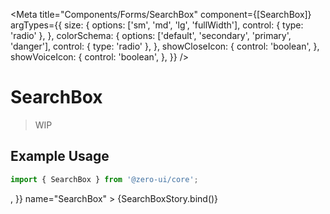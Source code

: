 
<Meta
  title="Components/Forms/SearchBox"
  component={[SearchBox]}
  argTypes={{
    size: {
      options: ['sm', 'md', 'lg', 'fullWidth'],
      control: { type: 'radio' },
    },
    colorSchema: {
      options: ['default', 'secondary', 'primary', 'danger'],
      control: { type: 'radio' },
    },
    showCloseIcon: {
      control: 'boolean',
    },
    showVoiceIcon: {
      control: 'boolean',
    },
  }}
/>


# SearchBox

> WIP

## Example Usage

```jsx
import { SearchBox } from '@zero-ui/core';
```

<Canvas columns={2} withSource="close">
  <Story
    args={{
      defaultValue: '',
      placeholder: 'placeholder',
      label: 'Search',
      iconButton: <SettingOutlined />,
    }}
    name="SearchBox"
  >
    {SearchBoxStory.bind()}
  </Story>
</Canvas>

<ArgsTable of={SearchBox} />
